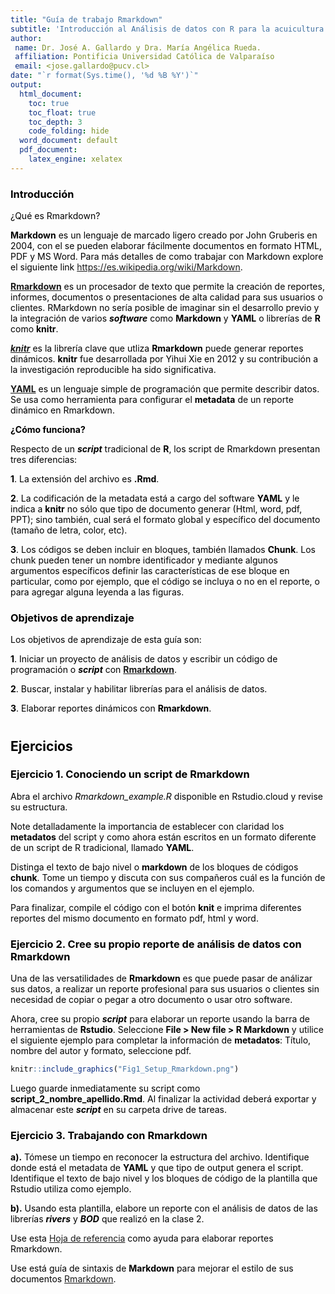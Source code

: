 ```yaml
---
title: "Guía de trabajo Rmarkdown"
subtitle: 'Introducción al Análisis de datos con R para la acuicultura'
author:
 name: Dr. José A. Gallardo y Dra. María Angélica Rueda.
 affiliation: Pontificia Universidad Católica de Valparaíso
 email: <jose.gallardo@pucv.cl>
date: "`r format(Sys.time(), '%d %B %Y')`"
output:
  html_document:
    toc: true
    toc_float: true
    toc_depth: 3
    code_folding: hide
  word_document: default
  pdf_document:
    latex_engine: xelatex
---
```


<style>
#TOC {
  color: black;
  font-familiy: Calibri;
  font-size: 14px;
  border-color: #708090; 
}
body {
   color: black;
   font-familiy: Calibri;
}

pre {
  color: black;
  background-color: #F8F8FF;
}
# header {
  color: #800000;
  font-familiy: Calibri;
  background-color: #F5F5F5;
  opacity: 0.8;
  font-size: 16px;
}
</style>

### **Introducción**

¿Qué es Rmarkdown?

**Markdown** es un lenguaje de marcado ligero creado por John Gruberis en 2004, con el se pueden elaborar fácilmente documentos en formato HTML, PDF y MS Word. Para más detalles de como trabajar con Markdown explore el siguiente link  <https://es.wikipedia.org/wiki/Markdown>.

[**Rmarkdown**](https://rmarkdown.rstudio.com/) es un procesador de texto que permite la creación de reportes, informes, documentos o presentaciones de alta calidad para sus usuarios o clientes. RMarkdown no sería posible de imaginar sin el desarrollo previo y la integración de varios **_software_** como **Markdown** y **YAML** o librerías de **R** como **knitr**.

[**_knitr_**](https://yihui.org/knitr/) es la librería clave que utliza **Rmarkdown** puede generar reportes dinámicos. **knitr** fue desarrollada por Yihui Xie en 2012 y su contribución a la investigación reproducible ha sido significativa.

**[YAML](https://es.wikipedia.org/wiki/YAML)** es un lenguaje simple de programación que permite describir datos. Se usa como herramienta para configurar el **metadata** de un reporte dinámico en Rmarkdown. 

**¿Cómo funciona?**

Respecto de un **_script_** tradicional de **R**, los script de Rmarkdown presentan tres diferencias: 

**1**. La extensión del archivo es **.Rmd**.

**2**. La codificación de la metadata está a cargo del software **YAML** y le indica a **knitr** no sólo que tipo de documento generar (Html, word, pdf, PPT); sino también, cual será el formato global y específico del documento (tamaño de letra, color, etc).

**3**. Los códigos se deben incluir en bloques, también llamados **Chunk**. Los chunk pueden tener un nombre identificador y mediante algunos argumentos específicos definir las características de ese bloque en particular, como por ejemplo, que el código se incluya o no en el reporte, o para agregar alguna leyenda a las figuras.


### **Objetivos de aprendizaje**

Los objetivos de aprendizaje de esta guía son:

**1**. Iniciar un proyecto de análisis de datos y escribir un código de programación o **_script_** con **[Rmarkdown](https://rmarkdown.rstudio.com/)**.

**2**. Buscar, instalar y habilitar librerías para el análisis de datos.

**3**. Elaborar reportes dinámicos con **Rmarkdown**.

#

## **Ejercicios**

### **Ejercicio 1.** **Conociendo un script de Rmarkdown**

Abra el archivo *Rmarkdown_example.R* disponible en Rstudio.cloud y revise su estructura.   

Note detalladamente la importancia de establecer con claridad los **metadatos** del script y como ahora están escritos en un formato diferente de un script de R tradicional, llamado **YAML**.    

Distinga el texto de bajo nivel o **markdown** de los bloques de códigos **chunk**. Tome un tiempo y discuta con sus compañeros cuál es la función de los comandos y argumentos que se incluyen en el ejemplo.

Para finalizar, compile el código con el botón **knit** e imprima diferentes reportes del mismo documento en formato pdf, html y word.

### **Ejercicio 2.** **Cree su propio reporte de análisis de datos con Rmarkdown**

Una de las versatilidades de **Rmarkdown** es que puede pasar de análizar sus datos, a realizar un reporte profesional para sus usuarios o clientes sin necesidad de copiar o pegar a otro documento o usar otro software. 

Ahora, cree su propio **_script_** para elaborar un reporte usando la barra de herramientas de **Rstudio**. Seleccione **File > New file > R Markdown** y utilice el siguiente ejemplo para completar la información de **metadatos**: Título, nombre del autor y formato, seleccione pdf.

```r
knitr::include_graphics("Fig1_Setup_Rmarkdown.png")
```

Luego guarde inmediatamente su script como **script_2_nombre_apellido.Rmd**. Al finalizar la actividad deberá exportar y almacenar este **_script_** en su carpeta drive de tareas.

### **Ejercicio 3.** **Trabajando con Rmarkdown** 

**a).** Tómese un tiempo en reconocer la estructura del archivo. Identifique donde está el metadata de **YAML** y que tipo de output genera el script. Identifique el texto de bajo nivel y los bloques de código de la plantilla que Rstudio utiliza como ejemplo.

**b).** Usando esta plantilla, elabore un reporte con el análisis de datos de las librerías **_rivers_** y **_BOD_** que realizó en la clase 2.

Use esta [Hoja de referencia](https://github.com/rstudio/cheatsheets/raw/master/translations/spanish/rmarkdown-2.0_Spanish.pdf) como ayuda para elaborar reportes Rmarkdown.

Use está guía de sintaxis de **Markdown** para mejorar el estilo de sus documentos [Rmarkdown](https://rstudio-pubs-static.s3.amazonaws.com/330387_5a40ca72c3b14824acedceb7d34618d1.html). 
